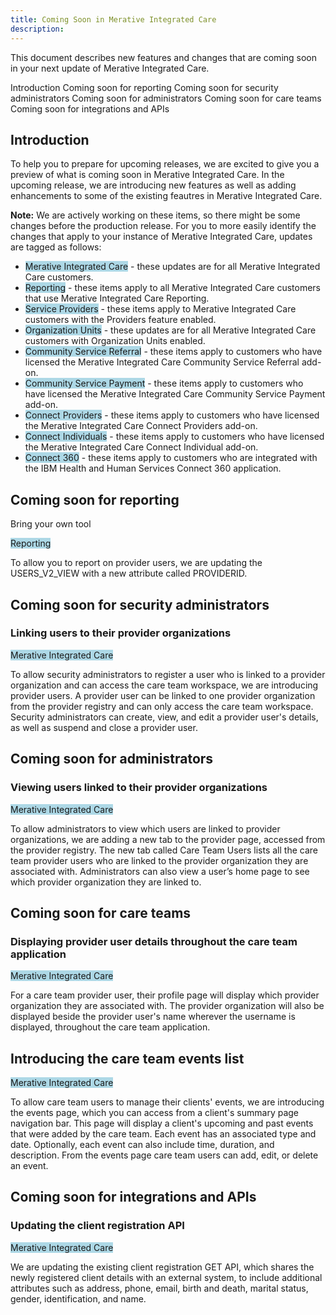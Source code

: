 ```yaml
---
title: Coming Soon in Merative Integrated Care
description: 
---
```


This document describes new features and changes that are coming soon in your next update of Merative Integrated Care.

<AnchorLinks>
  <AnchorLink>Introduction</AnchorLink>
  <AnchorLink>Coming soon for reporting</AnchorLink>
  <AnchorLink>Coming soon for security administrators</AnchorLink>
  <AnchorLink>Coming soon for administrators</AnchorLink>
  <AnchorLink>Coming soon for care teams</AnchorLink>
  <AnchorLink>Coming soon for integrations and APIs</AnchorLink>
</AnchorLinks>

## Introduction

To help you to prepare for upcoming releases, we are excited to give you a preview of what is coming soon in Merative Integrated Care. In the upcoming release, we are introducing new features as well as adding enhancements to some of the existing feautres in Merative Integrated Care.

**Note:** We are actively working on these items, so there might be some changes before the production release. For you to more easily identify the changes that apply to your instance of Merative Integrated Care, updates are tagged as follows:

- <span style="background-color: lightblue;">Merative Integrated Care</span> - these updates are for all Merative Integrated Care customers.
- <span style="background-color: lightblue;">Reporting</span> - these items apply to all Merative Integrated Care customers that use Merative Integrated Care Reporting.
- <span style="background-color: lightblue;">Service Providers</span> - these items apply to Merative Integrated Care customers with the Providers feature enabled.
- <span style="background-color: lightblue;">Organization Units</span> - these updates are for all Merative Integrated Care customers with Organization Units enabled.
- <span style="background-color: lightblue;">Community Service Referral</span> - these items apply to customers who have licensed the Merative Integrated Care Community Service Referral add-on.
- <span style="background-color: lightblue;">Community Service Payment</span> - these items apply to customers who have licensed the Merative Integrated Care Community Service Payment add-on.
- <span style="background-color: lightblue;">Connect Providers</span> - these items apply to customers who have licensed the Merative Integrated Care Connect Providers add-on.
- <span style="background-color: lightblue;">Connect Individuals</span> - these items apply to customers who have licensed the Merative Integrated Care Connect Individual add-on.
- <span style="background-color: lightblue;">Connect 360</span> - these items apply to customers who are integrated with the IBM Health and Human Services Connect 360 application.

<!-- ## Coming soon updated URLs for Merative Integrated Care and add-ons

In the upcoming release, you will have new application URLs for Merative Integrated Care, Connect Individuals, Connect Providers, and IBM Cognos Analytics, as applicable. You will receive an email in the coming days with your new URLs and instructions on how to bookmark them. -->

## Coming soon for reporting

Bring your own tool

<span style="background-color: lightblue;">Reporting</span>

To allow you to report on provider users, we are updating the USERS_V2_VIEW with a new attribute called PROVIDERID.

## Coming soon for security administrators

### Linking users to their provider organizations

   <span style="background-color: lightblue;">Merative Integrated Care</span>

To allow security administrators to register a user who is linked to a provider organization and can access the care team workspace, we are introducing provider users. A provider user can be linked to one provider organization from the provider registry and can only access the care team workspace. Security administrators can create, view, and edit a provider user's details, as well as suspend and close a provider user.

## Coming soon for administrators

### Viewing users linked to their provider organizations

   <span style="background-color: lightblue;">Merative Integrated Care</span>

To allow administrators to view which users are linked to provider organizations, we are adding a new tab to the provider page, accessed from the provider registry. The new tab called Care Team Users lists all the care team provider users who are linked to the provider organization they are associated with. Administrators can also view a user’s home page to see which provider organization they are linked to.

## Coming soon for care teams

### Displaying provider user details throughout the care team application

<span style="background-color: lightblue;">Merative Integrated Care</span>

For a care team provider user, their profile page will display which provider organization they are associated with. The provider organization will also be displayed beside the provider user's name wherever the username is displayed, throughout the care team application.

## Introducing the care team events list

<span style="background-color: lightblue;">Merative Integrated Care</span>

To allow care team users to manage their clients' events, we are introducing the events page, which you can access from a client's summary page navigation bar. This page will display a client's upcoming and past events that were added by the care team. Each event has an associated type and date. Optionally, each event can also include time, duration, and description. From the events page care team users can add, edit, or delete an event.

## Coming soon for integrations and APIs

### Updating the client registration API

<span style="background-color: lightblue;">Merative Integrated Care</span>

We are updating the existing client registration GET API, which shares the newly registered client details with an external system, to include additional attributes such as address, phone, email, birth and death, marital status, gender, identification, and name.
